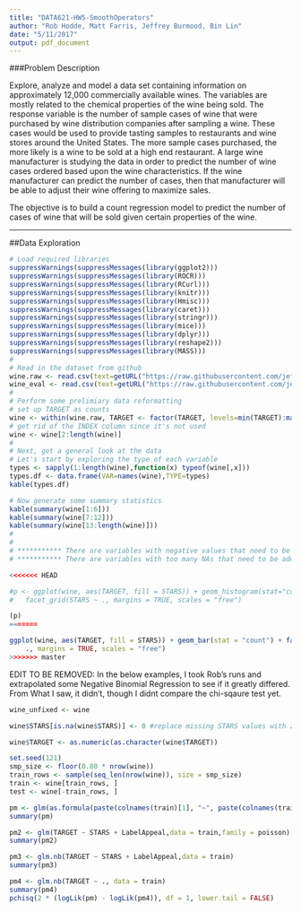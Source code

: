 ```yaml
---
title: "DATA621-HW5-SmoothOperators"
author: "Rob Hodde, Matt Farris, Jeffrey Burmood, Bin Lin"
date: "5/11/2017"
output: pdf_document
---
```


###Problem Description  
  
Explore, analyze and model a data set containing information on approximately 12,000 commercially available wines. The variables are mostly related to the chemical properties of the wine being sold. The response variable is the number of sample cases of wine that were purchased by wine distribution companies after sampling a wine. These cases would be used to provide tasting samples to restaurants and wine stores around the United States. The more sample cases purchased, the more likely is a wine to be sold at a high end restaurant. A large wine manufacturer is studying the data in order to predict the number of wine cases ordered based upon the wine characteristics. If the wine manufacturer can predict the number of cases, then that manufacturer will be able to adjust their wine offering to maximize sales.  
  
The objective is to build a count regression model to predict the number of cases of wine that will be sold given certain properties of the wine.  
  

\begin{center}
{\huge Data Exploration}
\end{center}

---

##Data Exploration

```r
# Load required libraries
suppressWarnings(suppressMessages(library(ggplot2)))
suppressWarnings(suppressMessages(library(ROCR)))
suppressWarnings(suppressMessages(library(RCurl)))
suppressWarnings(suppressMessages(library(knitr)))
suppressWarnings(suppressMessages(library(Hmisc)))
suppressWarnings(suppressMessages(library(caret)))
suppressWarnings(suppressMessages(library(stringr)))
suppressWarnings(suppressMessages(library(mice)))
suppressWarnings(suppressMessages(library(dplyr)))
suppressWarnings(suppressMessages(library(reshape2)))
suppressWarnings(suppressMessages(library(MASS)))
#
# Read in the dataset from github
wine.raw <- read.csv(text=getURL("https://raw.githubusercontent.com/jeffreyburmood/data621/master/Homework5/wine-training-data.csv"),header=TRUE,na.strings=c(""," "), stringsAsFactors = FALSE)
wine_eval <- read.csv(text=getURL("https://raw.githubusercontent.com/jeffreyburmood/data621/master/Homework4/wine-evaluation-data.csv"),header=TRUE,na.strings=c(""," "), stringsAsFactors = FALSE)
# 
# Perform some prelimiary data reformatting
# set up TARGET as counts
wine <- within(wine.raw, TARGET <- factor(TARGET, levels=min(TARGET):max(TARGET)))
# get rid of the INDEX column since it's not used
wine <- wine[2:length(wine)]
#
# Next, get a general look at the data
# Let's start by exploring the type of each variable
types <- sapply(1:length(wine),function(x) typeof(wine[,x]))
types.df <- data.frame(VAR=names(wine),TYPE=types)
kable(types.df)

# Now generate some summary statistics
kable(summary(wine[1:6]))
kable(summary(wine[7:12]))
kable(summary(wine[13:length(wine)]))
#
#
# *********** There are variables with negative values that need to be addressed!
# *********** There are variables with too many NAs that need to be addressed!

<<<<<<< HEAD

#p <- ggplot(wine, aes(TARGET, fill = STARS)) + geom_histogram(stat="count") +
#   facet_grid(STARS ~ ., margins = TRUE, scales = "free")

(p)
=======
```

```r
ggplot(wine, aes(TARGET, fill = STARS)) + geom_bar(stat = "count") + facet_grid(STARS ~ 
    ., margins = TRUE, scales = "free")
>>>>>>> master
```
EDIT TO BE REMOVED: In the below examples, I took Rob's runs and extrapolated some Negative Binomial Regression to see if it greatly differed. From What I saw, it didn't, though I didnt compare the chi-sqaure test yet.  

```r
wine_unfixed <- wine

wine$STARS[is.na(wine$STARS)] <- 0 #replace missing STARS values with zero's.  (like saying "Not Rated")

wine$TARGET <- as.numeric(as.character(wine$TARGET))

set.seed(121)
smp_size <- floor(0.80 * nrow(wine))
train_rows <- sample(seq_len(nrow(wine)), size = smp_size)
train <- wine[train_rows, ]
test <- wine[-train_rows, ]

pm <- glm(as.formula(paste(colnames(train)[1], "~", paste(colnames(train)[-1], collapse = "+"), sep = "")),data = train,family = poisson) 
summary(pm)

```

```r
pm2 <- glm(TARGET ~ STARS + LabelAppeal,data = train,family = poisson) 
summary(pm2)
```
```r
pm3 <- glm.nb(TARGET ~ STARS + LabelAppeal,data = train) 
summary(pm3)
```


```r
pm4 <- glm.nb(TARGET ~ ., data = train)
summary(pm4)
pchisq(2 * (logLik(pm) - logLik(pm4)), df = 1, lower.tail = FALSE)
```
